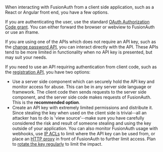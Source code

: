 When interacting with FusionAuth from a client side application, such as a React or Angular front end, you have a few options.

If you are authenticating the user, use the standard [OAuth Authorization Code grant](/docs/lifecycle/authenticate-users/oauth/).
You can either forward the browser or webview to FusionAuth or use an iframe.

If you are using one of the APIs which does not require an API key, such as the [change password API](/docs/apis/users#start-forgot-password-workflow), you can interact directly with the API.
These APIs tend to be more limited in functionality when no API key is presented, but may suit your needs.

If you need to use an API requiring authentication from client code, such as the [registration API](/docs/apis/registrations), you have two options:

* Use a server side component which can securely hold the API key and monitor access for abuse.
This can be in any server side language or framework.
The client code then sends requests to the server side component, and the server side code makes requests of FusionAuth.
This is the **recommended option**.
* Create an API key with extremely limited permissions and distribute it.
Since stealing the key when used on the client side is trivial--all an attacker has to do is 'view source'--make sure you have carefully considered the risk and result of someone stealing and using the key outside of your application.
You can also monitor FusionAuth usage with webhooks, use [IP ACLs](/docs/advanced-threat-detection/#ip-acls) to limit where the API key can be used from, or place an [HTTP proxy](/docs/operate/deploy/proxy-setup) in front of FusionAuth to further limit access.
Plan to [rotate the key regularly](/docs/operate/secure-and-monitor/key-rotation) to limit the impact.


